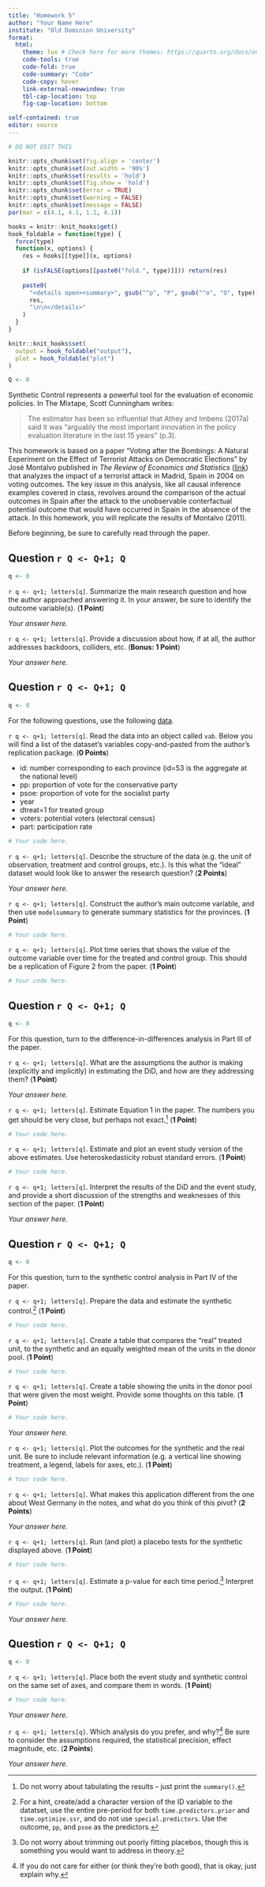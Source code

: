 ```yaml
---
title: "Homework 5"
author: "Your Name Here"
institute: "Old Dominion University"
format: 
  html:
    theme: lux # Check here for more themes: https://quarto.org/docs/output-formats/html-themes.html
    code-tools: true
    code-fold: true
    code-summary: "Code"
    code-copy: hover
    link-external-newwindow: true
    tbl-cap-location: top
    fig-cap-location: bottom

self-contained: true
editor: source
---
```


```r
# DO NOT EDIT THIS

knitr::opts_chunk$set(fig.align = 'center')
knitr::opts_chunk$set(out.width = '90%')
knitr::opts_chunk$set(results = 'hold')
knitr::opts_chunk$set(fig.show = 'hold')
knitr::opts_chunk$set(error = TRUE)
knitr::opts_chunk$set(warning = FALSE)
knitr::opts_chunk$set(message = FALSE)
par(mar = c(4.1, 4.1, 1.1, 4.1))

hooks = knitr::knit_hooks$get()
hook_foldable = function(type) {
  force(type)
  function(x, options) {
    res = hooks[[type]](x, options)
    
    if (isFALSE(options[[paste0("fold.", type)]])) return(res)
    
    paste0(
      "<details open><summary>", gsub("^p", "P", gsub("^o", "O", type)), "</summary>\n\n",
      res,
      "\n\n</details>"
    )
  }
}

knitr::knit_hooks$set(
  output = hook_foldable("output"),
  plot = hook_foldable("plot")
)

Q <- 0
```



Synthetic Control represents a powerful tool for the evaluation of economic policies.  In The Mixtape, Scott Cunningham writes:

> The estimator has been so influential that Athey and Imbens (2017a) said it was "arguably the most important innovation in the policy evaluation literature in the last 15 years" (p.3).

This homework is based on a paper "Voting after the Bombings: A Natural Experiment on the Effect of Terrorist Attacks on Democratic Elections" by José Montalvo published in *The Review of Economics and Statistics* ([link](https://www.jstor.org/stable/41349103)) that analyzes the impact of a terrorist attack in Madrid, Spain in 2004 on voting outcomes. The key issue in this analysis, like all causal inference examples covered in class, revolves around the comparison of the actual outcomes in Spain after the attack to the unobservable conterfactual potential outcome that would have occurred in Spain in the absence of the attack. In this homework, you will replicate the results of Montalvo (2011).

Before beginning, be sure to carefully read through the paper.

## Question `r Q <- Q+1; Q`

```r
q <- 0
```

`r q <- q+1; letters[q]`. Summarize the main research question and how the author approached answering it. In your answer, be sure to identify the outcome variable(s).  (**1 Point**)

*Your answer here.*


`r q <- q+1; letters[q]`. Provide a discussion about how, if at all, the author addresses backdoors, colliders, etc. (**Bonus: 1 Point**)

*Your answer here.*


## Question `r Q <- Q+1; Q`

```r
q <- 0
```

For the following questions, use the following [data](https://alexcardazzi.github.io/econ708/data/dataVAB_1.csv).

`r q <- q+1; letters[q]`. Read the data into an object called `vab`. Below you will find a list of the dataset's variables copy-and-pasted from the author's replication package. (**0 Points**)

- id: number corresponding to each province (id=53 is the aggregate at the national level)
- pp: proportion of vote for the conservative party
- psoe: proportion of vote for the socialist party
- year
- dtreat=1 for treated group
- voters: potential voters (electoral census)
- part: participation rate

```r
# Your code here.
```

`r q <- q+1; letters[q]`. Describe the structure of the data (e.g. the unit of observation, treatment and control groups, etc.). Is this what the "ideal" dataset would look like to answer the research question? (**2 Points**)

*Your answer here.*


`r q <- q+1; letters[q]`. Construct the author's main outcome variable, and then use `modelsummary` to generate summary statistics for the provinces. (**1 Point**)

```r
# Your code here.
```

`r q <- q+1; letters[q]`. Plot time series that shows the value of the outcome variable over time for the treated and control group. This should be a replication of Figure 2 from the paper. (**1 Point**)

```r
# Your code here.
```

## Question `r Q <- Q+1; Q`

```r
q <- 0
```

For this question, turn to the difference-in-differences analysis in Part III of the paper.

`r q <- q+1; letters[q]`. What are the assumptions the author is making (explicitly and implicitly) in estimating the DiD, and how are they addressing them? (**1 Point**)

*Your answer here.*


`r q <- q+1; letters[q]`. Estimate Equation 1 in the paper. The numbers you get should be very close, but perhaps not exact.^[Do not worry about tabulating the results -- just print the `summary()`.] (**1 Point**)

```r
# Your code here.
```

`r q <- q+1; letters[q]`. Estimate and plot an event study version of the above estimates. Use heteroskedasticity robust standard errors. (**1 Point**)

```r
# Your code here.
```

`r q <- q+1; letters[q]`. Interpret the results of the DiD and the event study, and provide a short discussion of the strengths and weaknesses of this section of the paper. (**1 Point**)

*Your answer here.*


## Question `r Q <- Q+1; Q`

```r
q <- 0
```

For this question, turn to the synthetic control analysis in Part IV of the paper.

`r q <- q+1; letters[q]`. Prepare the data and estimate the synthetic control.^[For a hint, create/add a character version of the ID variable to the datatset, use the entire pre-period for both `time.predictors.prior` and `time.optimize.ssr`, and do not use `special.predictors`. Use the outcome, `pp`, and `psoe` as the predictors.] (**1 Point**)

```r
# Your code here.
```

`r q <- q+1; letters[q]`. Create a table that compares the "real" treated unit, to the synthetic and an equally weighted mean of the units in the donor pool. (**1 Point**)

```r
# Your code here.
```

`r q <- q+1; letters[q]`. Create a table showing the units in the donor pool that were given the most weight. Provide some thoughts on this table. (**1 Point**)

```r
# Your code here.
```

*Your answer here.*


`r q <- q+1; letters[q]`. Plot the outcomes for the synthetic and the real unit. Be sure to include relevant information (e.g. a vertical line showing treatment, a legend, labels for axes, etc.). (**1 Point**)

```r
# Your code here.
```

`r q <- q+1; letters[q]`. What makes this application different from the one about West Germany in the notes, and what do you think of this pivot? (**2 Points**)

*Your answer here.*


`r q <- q+1; letters[q]`. Run (and plot) a placebo tests for the synthetic displayed above. (**1 Point**)

```r
# Your code here.
```

`r q <- q+1; letters[q]`. Estimate a p-value for each time period.^[Do not worry about trimming out poorly fitting placebos, though this is something you would want to address in theory.] Interpret the output. (**1 Point**)

```r
# Your code here.
```

*Your answer here.*


## Question `r Q <- Q+1; Q`

```r
q <- 0
```

`r q <- q+1; letters[q]`. Place both the event study and synthetic control on the same set of axes, and compare them in words. (**1 Point**)

```r
# Your code here.
```

*Your answer here.*


`r q <- q+1; letters[q]`. Which analysis do you prefer, and why?^[If you do not care for either (or think they're both good), that is okay, just explain why.] Be sure to consider the assumptions required, the statistical precision, effect magnitude, etc. (**2 Points**)

*Your answer here.*




